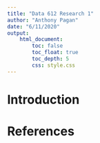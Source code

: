 ```yaml
---
title: "Data 612 Research 1"
author: "Anthony Pagan"
date: "6/11/2020"
output: 
    html_document:
        toc: false
        toc_float: true
        toc_depth: 5
        css: style.css
---
```


# Introduction


# References





